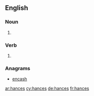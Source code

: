 ==English==

===Noun===
{{head|en|noun plural form}}

# {{plural of|hance|lang=en}}

===Verb===
{{head|en|verb form}}

# {{en-third-person singular of|hance}}

===Anagrams===
* [[encash#English|encash]]

[[ar:hances]]
[[cy:hances]]
[[de:hances]]
[[fr:hances]]